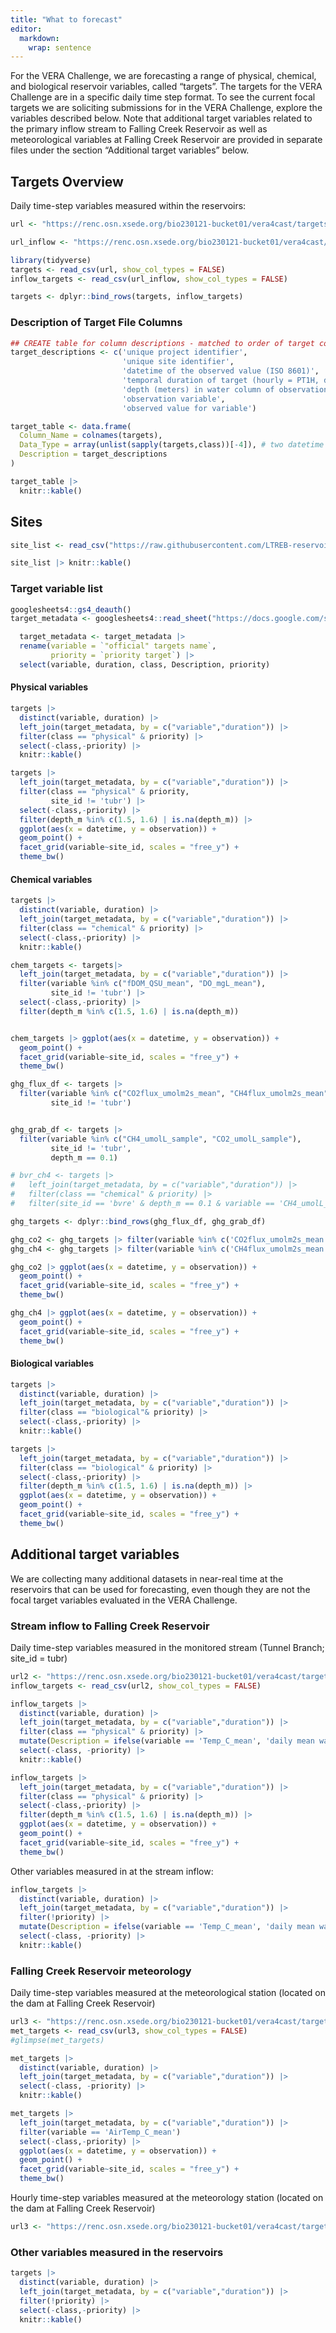 ```yaml
---
title: "What to forecast"
editor: 
  markdown: 
    wrap: sentence
---
```


For the VERA Challenge, we are forecasting a range of physical, chemical, and biological reservoir variables, called "targets". The targets for the VERA Challenge are in a specific daily time step format. To see the current focal targets we are soliciting submissions for in the VERA Challenge, explore the variables described below. Note that additional target variables related to the primary inflow stream to Falling Creek Reservoir as well as meteorological variables at Falling Creek Reservoir are provided in separate files under the section “Additional target variables” below.

## Targets Overview

Daily time-step variables measured within the reservoirs:

```r
url <- "https://renc.osn.xsede.org/bio230121-bucket01/vera4cast/targets/project_id=vera4cast/duration=P1D/daily-insitu-targets.csv.gz"
```

```r
url_inflow <- "https://renc.osn.xsede.org/bio230121-bucket01/vera4cast/targets/project_id=vera4cast/duration=P1D/daily-inflow-targets.csv.gz"
```

```r
library(tidyverse)
targets <- read_csv(url, show_col_types = FALSE)
inflow_targets <- read_csv(url_inflow, show_col_types = FALSE)

targets <- dplyr::bind_rows(targets, inflow_targets)
```

### Description of Target File Columns

```r
## CREATE table for column descriptions - matched to order of target columns
target_descriptions <- c('unique project identifier',
                         'unique site identifier',
                         'datetime of the observed value (ISO 8601)',
                         'temporal duration of target (hourly = PT1H, daily = P1D, etc.); follows ISO 8601 duration convention',
                         'depth (meters) in water column of observation',
                         'observation variable',
                         'observed value for variable')

target_table <- data.frame(
  Column_Name = colnames(targets),
  Data_Type = array(unlist(sapply(targets,class))[-4]), # two datetime objects returned (remove second object)
  Description = target_descriptions
)

target_table |> 
  knitr::kable()
```

## Sites

```r
site_list <- read_csv("https://raw.githubusercontent.com/LTREB-reservoirs/vera4cast/main/vera4cast_field_site_metadata.csv", show_col_types = FALSE)
```

```r
site_list |> knitr::kable()
```

### Target variable list 

```r
googlesheets4::gs4_deauth()
target_metadata <- googlesheets4::read_sheet("https://docs.google.com/spreadsheets/d/1fOWo6zlcWA8F6PmRS9AD6n1pf-dTWSsmGKNpaX3yHNE/edit?usp=sharing")
```

```r
  target_metadata <- target_metadata |> 
  rename(variable = `"official" targets name`,
         priority = `priority target`) |> 
  select(variable, duration, class, Description, priority)
```

#### Physical variables

```r
targets |> 
  distinct(variable, duration) |> 
  left_join(target_metadata, by = c("variable","duration")) |> 
  filter(class == "physical" & priority) |> 
  select(-class,-priority) |> 
  knitr::kable()
```
```r
targets |> 
  left_join(target_metadata, by = c("variable","duration")) |> 
  filter(class == "physical" & priority, 
         site_id != 'tubr') |> 
  select(-class,-priority) |> 
  filter(depth_m %in% c(1.5, 1.6) | is.na(depth_m)) |> 
  ggplot(aes(x = datetime, y = observation)) +
  geom_point() +
  facet_grid(variable~site_id, scales = "free_y") +
  theme_bw()
```
#### Chemical variables

```r
targets |> 
  distinct(variable, duration) |> 
  left_join(target_metadata, by = c("variable","duration")) |> 
  filter(class == "chemical" & priority) |> 
  select(-class,-priority) |> 
  knitr::kable()
```
```r
chem_targets <- targets|> 
  left_join(target_metadata, by = c("variable","duration")) |> 
  filter(variable %in% c("fDOM_QSU_mean", "DO_mgL_mean"), 
         site_id != 'tubr') |> 
  select(-class,-priority) |> 
  filter(depth_m %in% c(1.5, 1.6) | is.na(depth_m)) 


chem_targets |> ggplot(aes(x = datetime, y = observation)) +
  geom_point() +
  facet_grid(variable~site_id, scales = "free_y") +
  theme_bw()
```

```r
ghg_flux_df <- targets |> 
  filter(variable %in% c("CO2flux_umolm2s_mean", "CH4flux_umolm2s_mean"), 
         site_id != 'tubr')


ghg_grab_df <- targets |> 
  filter(variable %in% c("CH4_umolL_sample", "CO2_umolL_sample"), 
         site_id != 'tubr', 
         depth_m == 0.1)

# bvr_ch4 <- targets |>
#   left_join(target_metadata, by = c("variable","duration")) |> 
#   filter(class == "chemical" & priority) |> 
#   filter(site_id == 'bvre' & depth_m == 0.1 & variable == 'CH4_umolL_sample')

ghg_targets <- dplyr::bind_rows(ghg_flux_df, ghg_grab_df)

ghg_co2 <- ghg_targets |> filter(variable %in% c('CO2flux_umolm2s_mean', 'CO2_umolL_sample'))
ghg_ch4 <- ghg_targets |> filter(variable %in% c('CH4flux_umolm2s_mean', 'CH4_umolL_sample'))

ghg_co2 |> ggplot(aes(x = datetime, y = observation)) +
  geom_point() +
  facet_grid(variable~site_id, scales = "free_y") +
  theme_bw()
```
```r
ghg_ch4 |> ggplot(aes(x = datetime, y = observation)) +
  geom_point() +
  facet_grid(variable~site_id, scales = "free_y") +
  theme_bw()
```
#### Biological variables

```r
targets |> 
  distinct(variable, duration) |> 
  left_join(target_metadata, by = c("variable","duration")) |> 
  filter(class == "biological"& priority) |> 
  select(-class,-priority) |> 
  knitr::kable()
```
```r
targets |> 
  left_join(target_metadata, by = c("variable","duration")) |> 
  filter(class == "biological" & priority) |> 
  select(-class,-priority) |> 
  filter(depth_m %in% c(1.5, 1.6) | is.na(depth_m)) |> 
  ggplot(aes(x = datetime, y = observation)) +
  geom_point() +
  facet_grid(variable~site_id, scales = "free_y") +
  theme_bw()

```

## Additional target variables

We are collecting many additional datasets in near-real time at the reservoirs that can be used for forecasting, even though they are not the focal target variables evaluated in the VERA Challenge.

### Stream inflow to Falling Creek Reservoir

Daily time-step variables measured in the monitored stream (Tunnel Branch; site_id = tubr)

```r
url2 <- "https://renc.osn.xsede.org/bio230121-bucket01/vera4cast/targets/project_id=vera4cast/duration=P1D/daily-inflow-targets.csv.gz"
inflow_targets <- read_csv(url2, show_col_types = FALSE)
```
```r
inflow_targets |> 
  distinct(variable, duration) |> 
  left_join(target_metadata, by = c("variable","duration")) |> 
  filter(class == "physical" & priority) |> 
  mutate(Description = ifelse(variable == 'Temp_C_mean', 'daily mean water temperature in degrees C', Description)) |> 
  select(-class, -priority) |> 
  knitr::kable()
```

```r
inflow_targets |> 
  left_join(target_metadata, by = c("variable","duration")) |> 
  filter(class == "physical" & priority) |> 
  select(-class,-priority) |> 
  filter(depth_m %in% c(1.5, 1.6) | is.na(depth_m)) |> 
  ggplot(aes(x = datetime, y = observation)) +
  geom_point() +
  facet_grid(variable~site_id, scales = "free_y") +
  theme_bw()
```

Other variables measured in at the stream inflow:

```r
inflow_targets |> 
  distinct(variable, duration) |> 
  left_join(target_metadata, by = c("variable","duration")) |> 
  filter(!priority) |> 
  mutate(Description = ifelse(variable == 'Temp_C_mean', 'daily mean water temperature in degrees C', Description)) |> 
  select(-class, -priority) |> 
  knitr::kable()
```
### Falling Creek Reservoir meteorology

Daily time-step variables measured at the meteorological station (located on the dam at Falling Creek Reservoir)

```r
url3 <- "https://renc.osn.xsede.org/bio230121-bucket01/vera4cast/targets/project_id=vera4cast/duration=P1D/daily-met-targets.csv.gz"
met_targets <- read_csv(url3, show_col_types = FALSE)
#glimpse(met_targets)
```

```r
met_targets |> 
  distinct(variable, duration) |> 
  left_join(target_metadata, by = c("variable","duration")) |> 
  select(-class, -priority) |> 
  knitr::kable()
```

```r
met_targets |>
  left_join(target_metadata, by = c("variable","duration")) |>
  filter(variable == 'AirTemp_C_mean')
  select(-class,-priority) |> 
  ggplot(aes(x = datetime, y = observation)) +
  geom_point() +
  facet_grid(variable~site_id, scales = "free_y") +
  theme_bw()
```

Hourly time-step variables measured at the meteorology station (located on the dam at Falling Creek Reservoir)

```r
url3 <- "https://renc.osn.xsede.org/bio230121-bucket01/vera4cast/targets/project_id=vera4cast/duration=PT1H/hourly-met-targets.csv.gz"
```

### Other variables measured in the reservoirs

```r
targets |> 
  distinct(variable, duration) |> 
  left_join(target_metadata, by = c("variable","duration")) |> 
  filter(!priority) |> 
  select(-class,-priority) |> 
  knitr::kable()
```

